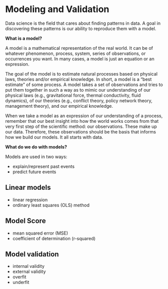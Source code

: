 # Modeling and Validation
Data science is the field that cares about finding patterns in data.
A goal in discovering these patterns is our ability to reproduce them with a model.

**What is a model?**

A model is a mathematical representation of the real world.
It can be of whatever phenomenon, process, system, series of observations, or occurrences you want.
In many cases, a model is just an equation or an expression.

The goal of the model is to estimate natural processes based on physical laws, theories and/or empirical knowledge.
In short, a model is a "best estimate" of some process.
A model takes a set of observations and tries to put them together in such a way as to mimic our understanding of our physical laws (e.g., gravitational force, thermal conductivity, fluid dynamics), of our theories (e.g., conflict theory, policy network theory, management theory), and our empirical knowledge.

When we take a model as an expression of our understanding of a process, remember that our best insight into how the world works comes from that very first step of the scientific method: our observations.
These make up our data.
Therefore, these observations should be the basis that informs how we build our models.
It all starts with data.

**What do we do with models?**

Models are used in two ways:

- explain/represent past events
- predict future events

## Linear models

- linear regression
- ordinary least squares (OLS) method

## Model Score

- mean squared error (MSE)
- coefficient of determination (r-squared)

## Model validation

- internal validity
- external validity
- overfit
- underfit
